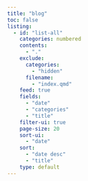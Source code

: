 ```yaml
---
title: "blog"
toc: false
listing:
  - id: "list-all"
    categories: numbered
    contents:
      - "."
    exclude:
      categories:
        - "hidden"
      filename:
        - "index.qmd"
    feed: true
    fields:
      - "date"
      - "categories"
      - "title"
    filter-ui: true
    page-size: 20
    sort-ui:
      - "date"
    sort:
      - "date desc"
      - "title"
    type: default
---
```


::: {#list-all}
:::
